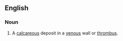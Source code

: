 ==English==

===Noun===
{{en-noun|-}}

# A [[calcareous]] deposit in a [[venous]] wall or [[thrombus]].